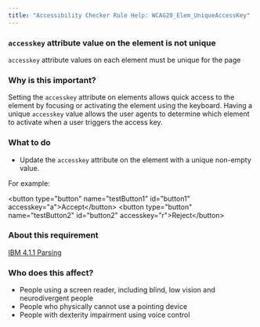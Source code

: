 ```yaml
---
title: "Accessibility Checker Rule Help: WCAG20_Elem_UniqueAccessKey"
---
```


<div className="toolHelp">
<Row>
<Column colLg={16} colMd={8} colSm={4} className="toolHead">

### `accesskey` attribute value on the element is not unique

<div id="locLevel"></div>

`accesskey` attribute values on each element must be unique for the page

</Column>
</Row>
<Row>
<Column colLg={11} colMd={5} colSm={4} className="toolMain">

### Why is this important?

Setting the `accesskey` attribute on elements allows quick access to the element by focusing or activating the element using the keyboard. Having a unique `accesskey` value allows the user agents to determine which element to activate when a user triggers the access key.

<div id="locSnippet"></div>

### What to do

* Update the `accesskey` attribute on the element with a unique non-empty value.

For example:

<CodeSnippet type="multi" light={true}> &lt;button type="button" name="testButton1" id="button1" accesskey="a"&gt;Accept&lt;/button&gt;
 &lt;button type="button" name="testButton2" id="button2" accesskey="r"&gt;Reject&lt;/button&gt;
 </CodeSnippet>

</Column>
<Column colLg={5} colMd={3} colSm={4} className="toolLeft">

### About this requirement

[IBM 4.1.1 Parsing](https://www.ibm.com/able/requirements/requirements/#4_1_1)

### Who does this affect?

* People using a screen reader, including blind, low vision and neurodivergent people
* People who physically cannot use a pointing device
* People with dexterity impairment using voice control

</Column>
</Row>
</div>

